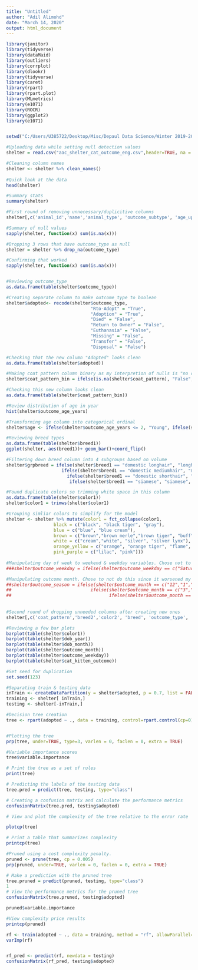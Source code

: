 ---
title: "Untitled"
author: "Adil Alimohd"
date: "March 14, 2020"
output: html_document
---

```{r, data pre-processing}
library(janitor)
library(tidyverse)
library(dataMaid)
library(outliers)
library(corrplot)
library(dlookr)
library(tidyverse)
library(caret)
library(rpart)
library(rpart.plot)
library(MLmetrics)
library(e1071)
library(ROCR)
library(ggplot2)
library(e1071)


setwd("C:/Users/U385722/Desktop/Misc/Depaul Data Science/Winter 2019-20/DSC 441")

#Uploading data while setting null detection values
shelter = read.csv("aac_shelter_cat_outcome_eng.csv",header=TRUE, na = c("", "NA", " ", "-", "N/A", "n/a", "missing", "Unknown"))

#Cleaning column names
shelter <- shelter %>% clean_names()
                
#Quick look at the data
head(shelter)

#Summary stats
summary(shelter)

#First round of removing unnecessary/duplicitive columns
shelter[,c('animal_id','name','animal_type', 'outcome_subtype', 'age_upon_outcome', 'color','date_of_birth','datetime','monthyear','sex_upon_outcome','count','periods','period_range','sex_age_outcome','age_group','dob_monthyear')] <- NULL

#Summary of null values
sapply(shelter, function(x) sum(is.na(x)))

#Dropping 3 rows that have outcome_type as null 
shelter = shelter %>% drop_na(outcome_type)

#Confirming that worked
sapply(shelter, function(x) sum(is.na(x)))


#Reviewing outcome_type
as.data.frame(table(shelter$outcome_type))

#Creating separate column to make outcome_type to boolean
shelter$adopted<- recode(shelter$outcome_type,
                                "Rto-Adopt" = "True",
                                "Adoption" = "True",
                                "Died" = "False",
                                "Return to Owner" = "False",
                                "Euthanasia" = "False",
                                "Missing" = "False",
                                "Transfer" = "False",
                                "Disposal" = "False")

#Checking that the new column "Adopted" looks clean
as.data.frame(table(shelter$adopted))

#Making coat pattern column binary as my interpretion of nulls is "no coat"
shelter$coat_pattern_bin = ifelse(is.na(shelter$coat_pattern), "False","True")

#Checking this new column looks clean
as.data.frame(table(shelter$coat_pattern_bin))

#Review distribution of age in year
hist(shelter$outcome_age_years)

#Transforming age column into categorical ordinal
shelter$age <- ifelse(shelter$outcome_age_years <= 2, "Young", ifelse(shelter$outcome_age_years > 10, "Senior", "Adult"))

#Reviewing breed types
as.data.frame(table(shelter$breed1))
ggplot(shelter, aes(breed1))+ geom_bar()+coord_flip()

#Filtering down breed column into 4 subgroups based on volume
shelter$grpbreed = ifelse(shelter$breed1 == "domestic longhair", "longhair",
                     ifelse(shelter$breed1 == "domestic mediumhair", "medhair",
                       ifelse(shelter$breed1 == "domestic shorthair", "shorthair",
                        ifelse(shelter$breed1 == "siamese", "siamese", "other"))))

#Found duplicate colors so trimming white space in this column
as.data.frame(table(shelter$color1))
shelter$color1 = trimws(shelter$color1)

#Grouping simliar colors to simplify for the model
shelter <- shelter %>% mutate(color1 = fct_collapse(color1,
                  black = c("black", "black tiger", "gray"),
                  blue = c("blue", "blue cream"),
                  brown = c("brown","brown merle","brown tiger", "buff", "chocolate",                           "fawn", "lynx", "sable", "tan"),
                  white = c("cream","white", "silver", "silver lynx"),
                  orange_yellow = c("orange", "orange tiger", "flame", "yellow",                                        "apricot", "seal"),
                  pink_purple = c("lilac", "pink")))
 
#Manipulating day of week to weekend & weekday variables. Chose not to do this since it worsened my model later
###shelter$outcome_weekday = ifelse(shelter$outcome_weekday == c("Saturday","Sunday"), "weekend", "weekday")

#Manipulating outcome month. Chose to not do this since it worsened my model later
##shelter$outcome_season = ifelse(shelter$outcome_month == c("12","1","2"), "winter", 
##                              ifelse(shelter$outcome_month == c("3","4","5"), "spring",
##                                     ifelse(shelter$outcome_month == c("6","7","8"), "summer", "fall")))
                     
 
#Second round of dropping unneeded columns after creating new ones 
shelter[,c('coat_pattern','breed2','color2', 'breed', 'outcome_type', 'outcome_age_years', 'outcome_age_days', 'breed1', 'coat')] <- NULL                    

#Reviewing a few bar plots
barplot(table(shelter$color1))
barplot(table(shelter$dob_year))
barplot(table(shelter$dob_month))
barplot(table(shelter$outcome_month))
barplot(table(shelter$outcome_weekday))
barplot(table(shelter$cat_kitten_outcome))

```

```{r, decision tree}

#Set seed for duplication
set.seed(123)

#Separating train & testing data
inTrain <- createDataPartition(y = shelter$adopted, p = 0.7, list = FALSE)
training <- shelter[ inTrain,] 
testing <- shelter[-inTrain,]

#Decision tree creation
tree <- rpart(adopted ~ ., data = training, control=rpart.control(cp=0))


#Plotting the tree
prp(tree, under=TRUE, type=3, varlen = 0, faclen = 0, extra = TRUE)

#Variable importance scores
tree$variable.importance

# Print the tree as a set of rules
print(tree)

# Predicting the labels of the testing data
tree.pred = predict(tree, testing, type="class")

# Creating a confusion matrix and calculate the performance metrics
confusionMatrix(tree.pred, testing$adopted)

# View and plot the complexity of the tree relative to the error rate

plotcp(tree)

# Print a table that summarizes complexity
printcp(tree)

#Pruned using a cost complexity penalty.
pruned <- prune(tree, cp = 0.005)
prp(pruned, under=TRUE, varlen = 0, faclen = 0, extra = TRUE)

# Make a prediction with the pruned tree
tree.pruned = predict(pruned, testing, type="class")
1
# View the performance metrics for the pruned tree
confusionMatrix(tree.pruned, testing$adopted)

pruned$variable.importance

#View complexity price results
printcp(pruned)

```


```{r, Random Forest}

rf <- train(adopted ~ ., data = training, method = "rf", allowParallel=TRUE)
varImp(rf)


rf_pred <- predict(rf, newdata = testing)
confusionMatrix(rf_pred, testing$adopted)


```

